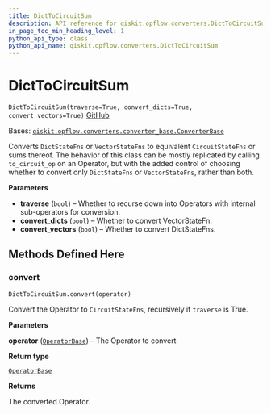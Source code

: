 ```yaml
---
title: DictToCircuitSum
description: API reference for qiskit.opflow.converters.DictToCircuitSum
in_page_toc_min_heading_level: 1
python_api_type: class
python_api_name: qiskit.opflow.converters.DictToCircuitSum
---
```


# DictToCircuitSum

<span id="qiskit.opflow.converters.DictToCircuitSum" />

`DictToCircuitSum(traverse=True, convert_dicts=True, convert_vectors=True)` [GitHub](https://github.com/qiskit/qiskit/tree/stable/0.22/qiskit/opflow/converters/dict_to_circuit_sum.py "view source code")

Bases: [`qiskit.opflow.converters.converter_base.ConverterBase`](qiskit.opflow.converters.ConverterBase "qiskit.opflow.converters.converter_base.ConverterBase")

Converts `DictStateFns` or `VectorStateFns` to equivalent `CircuitStateFns` or sums thereof. The behavior of this class can be mostly replicated by calling `to_circuit_op` on an Operator, but with the added control of choosing whether to convert only `DictStateFns` or `VectorStateFns`, rather than both.

**Parameters**

*   **traverse** (`bool`) – Whether to recurse down into Operators with internal sub-operators for conversion.
*   **convert\_dicts** (`bool`) – Whether to convert VectorStateFn.
*   **convert\_vectors** (`bool`) – Whether to convert DictStateFns.

## Methods Defined Here

### convert

<span id="qiskit.opflow.converters.DictToCircuitSum.convert" />

`DictToCircuitSum.convert(operator)`

Convert the Operator to `CircuitStateFns`, recursively if `traverse` is True.

**Parameters**

**operator** ([`OperatorBase`](qiskit.opflow.OperatorBase "qiskit.opflow.operator_base.OperatorBase")) – The Operator to convert

**Return type**

[`OperatorBase`](qiskit.opflow.OperatorBase "qiskit.opflow.operator_base.OperatorBase")

**Returns**

The converted Operator.

